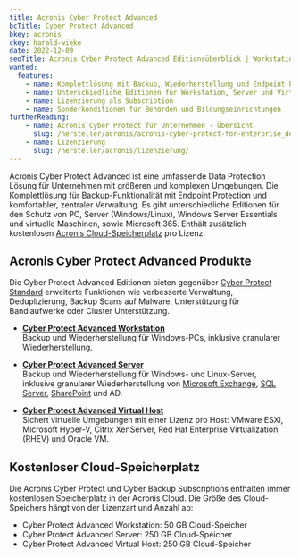 ```yaml
---
title: Acronis Cyber Protect Advanced
bcTitle: Cyber Protect Advanced
bkey: acronis
ckey: harald-wieke
date: 2022-12-09
seoTitle: Acronis Cyber Protect Advanced Editionsüberblick | Workstation / Server / Virtual Host
wanted:
  features:
    - name: Komplettlösung mit Backup, Wiederherstellung und Endpoint Protection
    - name: Unterschiedliche Editionen für Workstation, Server und Virtual Host
    - name: Lizenzierung als Subscription
    - name: Sonderkonditionen für Behörden und Bildungseinrichtungen
furtherReading:
    - name: Acronis Cyber Protect für Unternehmen - Übersicht
      slug: /hersteller/acronis/acronis-cyber-protect-for-enterprise_de.pdf
    - name: Lizenzierung
      slug: /hersteller/acronis/lizenzierung/
---
```




<Intro>

  Acronis Cyber Protect Advanced ist eine umfassende Data Protection Lösung für Unternehmen mit größeren und komplexen Umgebungen.
  Die Komplettlösung für Backup-Funktionalität mit Endpoint Protection und komfortabler, zentraler Verwaltung.
  Es gibt unterschiedliche Editionen für den Schutz von PC, Server (Windows/Linux), Windows Server Essentials und virtuelle Maschinen, sowie Microsoft 365.
  Enthält zusätzlich kostenlosen [Acronis Cloud-Speicherplatz](#kostenloser-cloud-speicherplatz) pro Lizenz.

</Intro>

<TOC />



## Acronis Cyber Protect Advanced Produkte



<Info>

  Die Cyber Protect Advanced Editionen bieten gegenüber [Cyber Protect Standard](/hersteller/acronis/cyber-protect-standard/) erweiterte Funktionen wie verbesserte Verwaltung, Deduplizierung, Backup Scans auf Malware, Unterstützung für Bandlaufwerke oder Cluster Unterstützung.


</Info>

<ArrowList>

- **[Cyber Protect Advanced Workstation](/hersteller/acronis/cyber-protect-advanced/workstation/)**<br />
  Backup und Wiederherstellung für Windows-PCs, inklusive granularer Wiederherstellung.

- **[Cyber Protect Advanced Server](/hersteller/acronis/cyber-protect-advanced/server/)**<br />
  Backup und Wiederherstellung für Windows- und Linux-Server, inklusive granularer Wiederherstellung von [Microsoft Exchange](/hersteller/microsoft/exchange/), [SQL Server](/hersteller/microsoft/sql-server/), [SharePoint](/hersteller/microsoft/sharepoint/) und AD.

- **[Cyber Protect Advanced Virtual Host](/hersteller/acronis/cyber-protect-advanced/virtual-host/)**<br />
  Sichert virtuelle Umgebungen mit einer Lizenz pro Host: VMware ESXi, Microsoft Hyper-V, Citrix XenServer, Red Hat Enterprise Virtualization (RHEV) und Oracle VM.

</ArrowList>

## Kostenloser Cloud-Speicherplatz

  Die Acronis Cyber Protect und Cyber Backup Subscriptions enthalten immer kostenlosen Speicherplatz in der Acronis Cloud. Die Größe des Cloud-Speichers hängt von der Lizenzart und Anzahl ab:

 - Cyber Protect Advanced Workstation: 50 GB Cloud-Speicher
 - Cyber Protect Advanced Server: 250 GB Cloud-Speicher
 - Cyber Protect Advanced Virtual Host: 250 GB Cloud-Speicher

<GetInTouch theme="light" />
